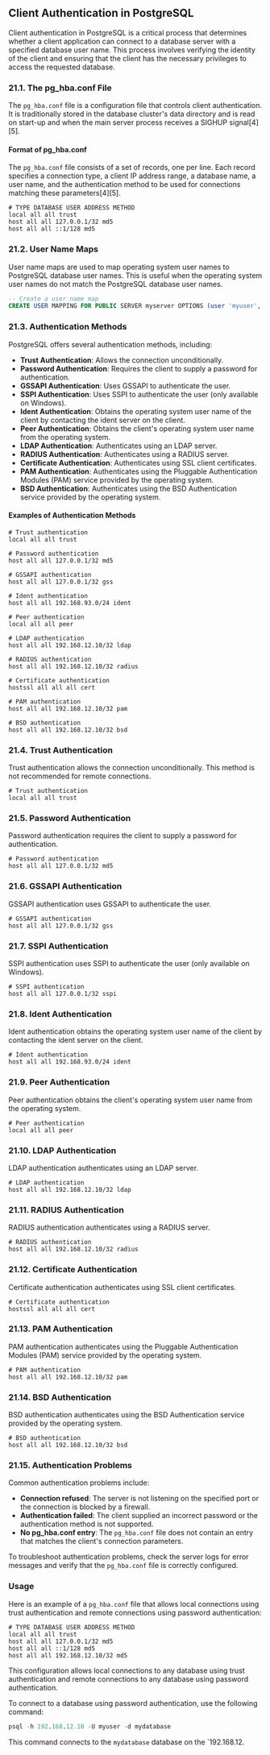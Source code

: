 ## Client Authentication in PostgreSQL

Client authentication in PostgreSQL is a critical process that determines whether a client application can connect to a database server with a specified database user name. This process involves verifying the identity of the client and ensuring that the client has the necessary privileges to access the requested database.

### 21.1. The pg_hba.conf File

The `pg_hba.conf` file is a configuration file that controls client authentication. It is traditionally stored in the database cluster's data directory and is read on start-up and when the main server process receives a SIGHUP signal[4][5].

#### Format of pg_hba.conf

The `pg_hba.conf` file consists of a set of records, one per line. Each record specifies a connection type, a client IP address range, a database name, a user name, and the authentication method to be used for connections matching these parameters[4][5].

```plaintext
# TYPE DATABASE USER ADDRESS METHOD
local all all trust
host all all 127.0.0.1/32 md5
host all all ::1/128 md5
```

### 21.2. User Name Maps

User name maps are used to map operating system user names to PostgreSQL database user names. This is useful when the operating system user names do not match the PostgreSQL database user names.

```sql
-- Create a user name map
CREATE USER MAPPING FOR PUBLIC SERVER myserver OPTIONS (user 'myuser', password 'mypassword');
```

### 21.3. Authentication Methods

PostgreSQL offers several authentication methods, including:

- **Trust Authentication**: Allows the connection unconditionally.
- **Password Authentication**: Requires the client to supply a password for authentication.
- **GSSAPI Authentication**: Uses GSSAPI to authenticate the user.
- **SSPI Authentication**: Uses SSPI to authenticate the user (only available on Windows).
- **Ident Authentication**: Obtains the operating system user name of the client by contacting the ident server on the client.
- **Peer Authentication**: Obtains the client's operating system user name from the operating system.
- **LDAP Authentication**: Authenticates using an LDAP server.
- **RADIUS Authentication**: Authenticates using a RADIUS server.
- **Certificate Authentication**: Authenticates using SSL client certificates.
- **PAM Authentication**: Authenticates using the Pluggable Authentication Modules (PAM) service provided by the operating system.
- **BSD Authentication**: Authenticates using the BSD Authentication service provided by the operating system.

#### Examples of Authentication Methods

```plaintext
# Trust authentication
local all all trust

# Password authentication
host all all 127.0.0.1/32 md5

# GSSAPI authentication
host all all 127.0.0.1/32 gss

# Ident authentication
host all all 192.168.93.0/24 ident

# Peer authentication
local all all peer

# LDAP authentication
host all all 192.168.12.10/32 ldap

# RADIUS authentication
host all all 192.168.12.10/32 radius

# Certificate authentication
hostssl all all all cert

# PAM authentication
host all all 192.168.12.10/32 pam

# BSD authentication
host all all 192.168.12.10/32 bsd
```

### 21.4. Trust Authentication

Trust authentication allows the connection unconditionally. This method is not recommended for remote connections.

```plaintext
# Trust authentication
local all all trust
```

### 21.5. Password Authentication

Password authentication requires the client to supply a password for authentication.

```plaintext
# Password authentication
host all all 127.0.0.1/32 md5
```

### 21.6. GSSAPI Authentication

GSSAPI authentication uses GSSAPI to authenticate the user.

```plaintext
# GSSAPI authentication
host all all 127.0.0.1/32 gss
```

### 21.7. SSPI Authentication

SSPI authentication uses SSPI to authenticate the user (only available on Windows).

```plaintext
# SSPI authentication
host all all 127.0.0.1/32 sspi
```

### 21.8. Ident Authentication

Ident authentication obtains the operating system user name of the client by contacting the ident server on the client.

```plaintext
# Ident authentication
host all all 192.168.93.0/24 ident
```

### 21.9. Peer Authentication

Peer authentication obtains the client's operating system user name from the operating system.

```plaintext
# Peer authentication
local all all peer
```

### 21.10. LDAP Authentication

LDAP authentication authenticates using an LDAP server.

```plaintext
# LDAP authentication
host all all 192.168.12.10/32 ldap
```

### 21.11. RADIUS Authentication

RADIUS authentication authenticates using a RADIUS server.

```plaintext
# RADIUS authentication
host all all 192.168.12.10/32 radius
```

### 21.12. Certificate Authentication

Certificate authentication authenticates using SSL client certificates.

```plaintext
# Certificate authentication
hostssl all all all cert
```

### 21.13. PAM Authentication

PAM authentication authenticates using the Pluggable Authentication Modules (PAM) service provided by the operating system.

```plaintext
# PAM authentication
host all all 192.168.12.10/32 pam
```

### 21.14. BSD Authentication

BSD authentication authenticates using the BSD Authentication service provided by the operating system.

```plaintext
# BSD authentication
host all all 192.168.12.10/32 bsd
```

### 21.15. Authentication Problems

Common authentication problems include:

- **Connection refused**: The server is not listening on the specified port or the connection is blocked by a firewall.
- **Authentication failed**: The client supplied an incorrect password or the authentication method is not supported.
- **No pg_hba.conf entry**: The `pg_hba.conf` file does not contain an entry that matches the client's connection parameters.

To troubleshoot authentication problems, check the server logs for error messages and verify that the `pg_hba.conf` file is correctly configured.

### Usage

Here is an example of a `pg_hba.conf` file that allows local connections using trust authentication and remote connections using password authentication:

```plaintext
# TYPE DATABASE USER ADDRESS METHOD
local all all trust
host all all 127.0.0.1/32 md5
host all all ::1/128 md5
host all all 192.168.12.10/32 md5
```

This configuration allows local connections to any database using trust authentication and remote connections to any database using password authentication.

To connect to a database using password authentication, use the following command:

```sql
psql -h 192.168.12.10 -U myuser -d mydatabase
```

This command connects to the `mydatabase` database on the `192.168.12.
